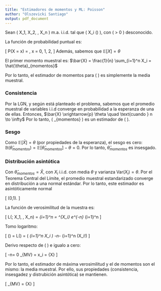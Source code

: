 ```yaml
---
title: "Estimadores de momentos y ML: Poisson"
author: "Olszevicki Santiago"
output: pdf_document
---
```

Sean \( X_1, X_2, \ldots, X_n \) m.a. i.i.d. tal que \( X_i \sim \text{Poisson}(\theta) \), con \( \theta > 0 \) desconocido.

La función de probabilidad puntual es:

\[
P(X = x) = \frac{e^{-\theta} \theta^x}{x!}, \quad x = 0, 1, 2, \ldots
\]
Además, sabemos que $\mathbb{E}[X] = \theta$

\section*{Estimador de momentos}

El primer momento muestral es: $\bar{X} = \frac{1}{n} \sum_{i=1}^n X_i = \hat{\theta}_{momentos}$




Por lo tanto, el estimador de momentos para \( \theta \) es simplemente la media muestral.

### Consistencia
Por la LGN, y según está planteado el problema, sabemos que el promedio muestral de variables i.i.d converge en probabilidad a la esperanza de una de ellas. 
Entonces, $\bar{X} \xrightarrow{p} \theta \quad \text{cuando } n \to \infty$
Por lo tanto, \( \hat{\theta}_{momentos} \) es un estimador \textbf{consistente} de \( \theta \).

### Sesgo

 Como $\mathbb{E}[\bar{X}] = \theta$ (por propiedades de la esperanza), el sesgo es cero: $\mathbb{B}(\hat{\theta}_{momentos}) = \mathbb{E}[\hat{\theta}_{momentos}] - \theta = 0$. Por lo tanto, $\hat{\theta}_{momentos}$ es insesgado.
 
### Distribución asintótica


Con $\hat{\theta}_{momentos} = \bar{X}$, con $X_i$ i.i.d. con media $\theta$ y varianza $\mathrm{Var}(X_i) = \theta$. Por el Teorema Central del Límite, el promedio muestral estandarizado converge en distribución a una normal estándar. Por lo tanto, este estimador es asintóticamente normal

\[
\frac{\sqrt{n}(\hat{\theta}_{momentos} - \theta)}{\sqrt{\theta}} \xrightarrow{\mathrm{D}}\mathcal{N}(0,1).
\]




\section*{Estimador de máxima verosimilitud}

La función de verosimilitud de la muestra es:

\[
L(\theta; X_1, \ldots, X_n) = \prod_{i=1}^n \frac{\theta^{X_i} e^{-\theta} }{X_i!}
= \theta^{\sum X_i} e^{-n\theta} \prod_{i=1}^n \frac{1}{X_i!}
\]

Tomo logaritmo:

\[
\ell(\theta) = \ln L(\theta) =  \left( \sum_{i=1}^n X_i \right) \ln \theta -n\theta  - \sum_{i=1}^n \ln(X_i!)
\]

Derivo respecto de \( \theta \) e igualo a cero:


\[
 \frac{\sum x_i}{\theta} -n= 0
\quad \Rightarrow \quad
\hat{\theta}_{MV}  = \frac{1}{n} \sum x_i = \bar{X}
\]

Por lo tanto, el estimador de máxima verosimilitud y el de momentos son el mismo: la media muestral. 
Por ello, sus propiedades (consistencia, insesgadez y distrubición asintótica) se mantienen.

\[
\hat{\theta}_{MV} = \bar{X}
\]



